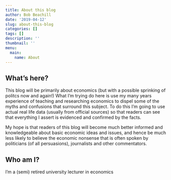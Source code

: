 ```yaml
---
title: About this blog
author: Bob Beachill
date: '2019-04-12'
slug: about-this-blog
categories: []
tags: []
description: ''
thumbnail: ''
menu:
  main:
    name: About
---
```


## What's here?
This blog will be primarily about economics (but with a possible sprinking of politcs now and again!) What I'm trying do here is use my many years experience of teaching and researching economics to dispel some of the myths and confusions that surround this subject. To do this I'm going to use actual real life data (usually from official sources) so that readers can see that everything I assert is evidenced and confirmed by the facts.

My hope is that readers of this blog will become much better informed and knowledgeable about basic economic ideas and issues, and hence be much less likely to believe the economic nonsense that is often spoken by politicians (of all persuasions), journalists and other commentators.

## Who am I?
I'm a (semi) retired university lecturer in economics
